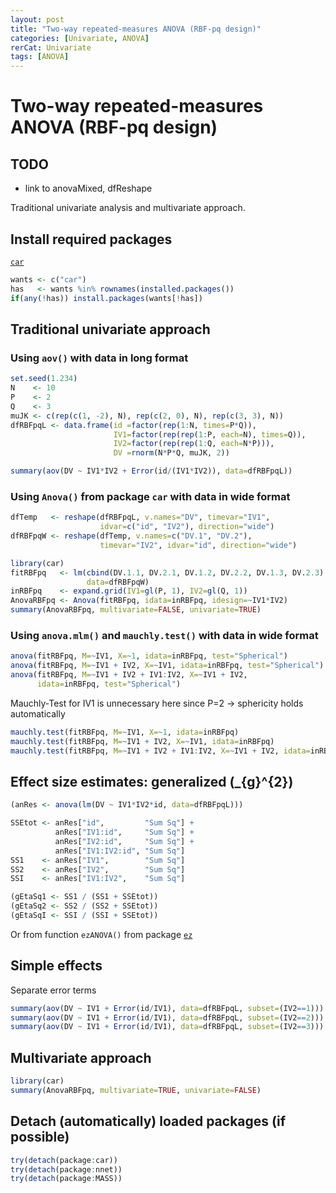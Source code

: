 ```yaml
---
layout: post
title: "Two-way repeated-measures ANOVA (RBF-pq design)"
categories: [Univariate, ANOVA]
rerCat: Univariate
tags: [ANOVA]
---
```


Two-way repeated-measures ANOVA (RBF-pq design)
=========================

TODO
-------------------------

 - link to anovaMixed, dfReshape

Traditional univariate analysis and multivariate approach.

Install required packages
-------------------------

[`car`](http://cran.r-project.org/package=car)

```r
wants <- c("car")
has   <- wants %in% rownames(installed.packages())
if(any(!has)) install.packages(wants[!has])
```

Traditional univariate approach
-------------------------

### Using `aov()` with data in long format

```r
set.seed(1.234)
N    <- 10
P    <- 2
Q    <- 3
muJK <- c(rep(c(1, -2), N), rep(c(2, 0), N), rep(c(3, 3), N))
dfRBFpqL <- data.frame(id =factor(rep(1:N, times=P*Q)),
                       IV1=factor(rep(rep(1:P, each=N), times=Q)),
                       IV2=factor(rep(rep(1:Q, each=N*P))),
                       DV =rnorm(N*P*Q, muJK, 2))
```

```r
summary(aov(DV ~ IV1*IV2 + Error(id/(IV1*IV2)), data=dfRBFpqL))
```

### Using `Anova()` from package `car` with data in wide format

```r
dfTemp   <- reshape(dfRBFpqL, v.names="DV", timevar="IV1",
                    idvar=c("id", "IV2"), direction="wide")
dfRBFpqW <- reshape(dfTemp, v.names=c("DV.1", "DV.2"),
                    timevar="IV2", idvar="id", direction="wide")
```

```r
library(car)
fitRBFpq   <- lm(cbind(DV.1.1, DV.2.1, DV.1.2, DV.2.2, DV.1.3, DV.2.3) ~ 1,
                 data=dfRBFpqW)
inRBFpq    <- expand.grid(IV1=gl(P, 1), IV2=gl(Q, 1))
AnovaRBFpq <- Anova(fitRBFpq, idata=inRBFpq, idesign=~IV1*IV2)
summary(AnovaRBFpq, multivariate=FALSE, univariate=TRUE)
```

### Using `anova.mlm()` and `mauchly.test()` with data in wide format

```r
anova(fitRBFpq, M=~IV1, X=~1, idata=inRBFpq, test="Spherical")
anova(fitRBFpq, M=~IV1 + IV2, X=~IV1, idata=inRBFpq, test="Spherical")
anova(fitRBFpq, M=~IV1 + IV2 + IV1:IV2, X=~IV1 + IV2,
      idata=inRBFpq, test="Spherical")
```

Mauchly-Test for IV1 is unnecessary here since P=2 -> sphericity holds automatically

```r
mauchly.test(fitRBFpq, M=~IV1, X=~1, idata=inRBFpq)
mauchly.test(fitRBFpq, M=~IV1 + IV2, X=~IV1, idata=inRBFpq)
mauchly.test(fitRBFpq, M=~IV1 + IV2 + IV1:IV2, X=~IV1 + IV2, idata=inRBFpq)
```

Effect size estimates: generalized \(\hat{\eta}_{g}^{2}\)
-------------------------

```r
(anRes <- anova(lm(DV ~ IV1*IV2*id, data=dfRBFpqL)))
```

```r
SSEtot <- anRes["id",         "Sum Sq"] +
          anRes["IV1:id",     "Sum Sq"] +
          anRes["IV2:id",     "Sum Sq"] +
          anRes["IV1:IV2:id", "Sum Sq"]
SS1    <- anRes["IV1",        "Sum Sq"]
SS2    <- anRes["IV2",        "Sum Sq"]
SSI    <- anRes["IV1:IV2",    "Sum Sq"]
```

```r
(gEtaSq1 <- SS1 / (SS1 + SSEtot))
(gEtaSq2 <- SS2 / (SS2 + SSEtot))
(gEtaSqI <- SSI / (SSI + SSEtot))
```

Or from function `ezANOVA()` from package [`ez`](http://cran.r-project.org/package=ez)

Simple effects
-------------------------

Separate error terms

```r
summary(aov(DV ~ IV1 + Error(id/IV1), data=dfRBFpqL, subset=(IV2==1)))
summary(aov(DV ~ IV1 + Error(id/IV1), data=dfRBFpqL, subset=(IV2==2)))
summary(aov(DV ~ IV1 + Error(id/IV1), data=dfRBFpqL, subset=(IV2==3)))
```

Multivariate approach
-------------------------

```r
library(car)
summary(AnovaRBFpq, multivariate=TRUE, univariate=FALSE)
```

Detach (automatically) loaded packages (if possible)
-------------------------

```r
try(detach(package:car))
try(detach(package:nnet))
try(detach(package:MASS))
```
